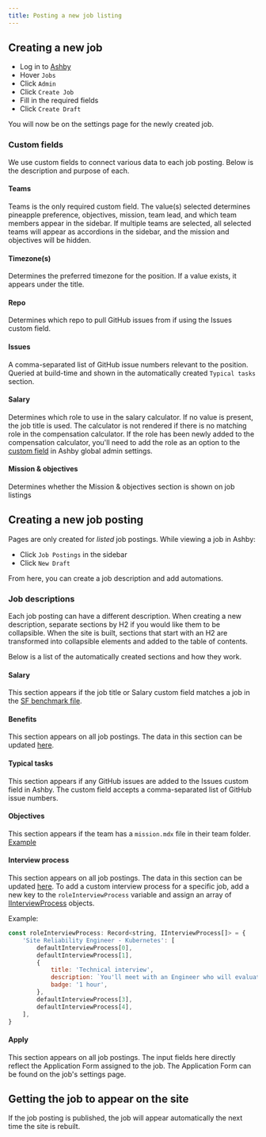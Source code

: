 ```yaml
---
title: Posting a new job listing
---
```


## Creating a new job

- Log in to [Ashby](https://www.ashbyhq.com/)
- Hover `Jobs`
- Click `Admin`
- Click `Create Job`
- Fill in the required fields
- Click `Create Draft`

You will now be on the settings page for the newly created job.

### Custom fields
We use custom fields to connect various data to each job posting. Below is the description and purpose of each.

#### Teams
Teams is the only required custom field. The value(s) selected determines pineapple preference, objectives, mission, team lead, and which team members appear in the sidebar. If multiple teams are selected, all selected teams will appear as accordions in the sidebar, and the mission and objectives will be hidden.

#### Timezone(s)
Determines the preferred timezone for the position. If a value exists, it appears under the title.

#### Repo
Determines which repo to pull GitHub issues from if using the Issues custom field.

#### Issues
A comma-separated list of GitHub issue numbers relevant to the position. Queried at build-time and shown in the automatically created `Typical tasks` section.

#### Salary
Determines which role to use in the salary calculator. If no value is present, the job title is used. The calculator is not rendered if there is no matching role in the compensation calculator. If the role has been newly added to the compensation calculator, you'll need to add the role as an option to the [custom field](https://app.ashbyhq.com/admin/organizational-settings/custom-fields/job/6d49283a-1662-40aa-a6ee-002767eed7e2) in Ashby global admin settings. 

#### Mission & objectives
Determines whether the Mission & objectives section is shown on job listings

## Creating a new job posting

Pages are only created for *listed* job postings. While viewing a job in Ashby:
- Click `Job Postings` in the sidebar
- Click `New Draft`

From here, you can create a job description and add automations.

### Job descriptions
Each job posting can have a different description. When creating a new description, separate sections by H2 if you would like them to be collapsible. When the site is built, sections that start with an H2 are transformed into collapsible elements and added to the table of contents. 

Below is a list of the automatically created sections and how they work.

#### Salary
This section appears if the job title or Salary custom field matches a job in the [SF benchmark file](https://github.com/PostHog/posthog.com/blob/master/src/components/CompensationCalculator/compensation_data/sf_benchmark.ts).

#### Benefits
This section appears on all job postings. The data in this section can be updated [here](https://github.com/PostHog/posthog.com/blob/master/src/components/Careers/Benefits/index.tsx).

#### Typical tasks
This section appears if any GitHub issues are added to the Issues custom field in Ashby. The custom field accepts a comma-separated list of GitHub issue numbers.

#### Objectives
This section appears if the team has a `mission.mdx` file in their team folder. [Example](https://github.com/PostHog/posthog.com/blob/master/contents/handbook/small-teams/app-east/mission.mdx) 

#### Interview process
This section appears on all job postings. The data in this section can be updated [here](https://github.com/PostHog/posthog.com/blob/master/src/components/Job/InterviewProcess.tsx). To add a custom interview process for a specific job, add a new key to the `roleInterviewProcess` variable and assign an array of [IInterviewProcess](https://github.com/PostHog/posthog.com/blob/1fb3d8351f8fcf6e18cd28e4ba22ff3d84fbb8fc/src/components/Job/InterviewProcess.tsx#L3) objects.

Example:

```JavaScript
const roleInterviewProcess: Record<string, IInterviewProcess[]> = {
    'Site Reliability Engineer - Kubernetes': [
        defaultInterviewProcess[0],
        defaultInterviewProcess[1],
        {
            title: 'Technical interview',
            description: `You'll meet with an Engineer who will evaluate skills needed to be successful in your role.`,
            badge: '1 hour',
        },
        defaultInterviewProcess[3],
        defaultInterviewProcess[4],
    ],
}
```

#### Apply
This section appears on all job postings. The input fields here directly reflect the Application Form assigned to the job. The Application Form can be found on the job's settings page.

## Getting the job to appear on the site
If the job posting is published, the job will appear automatically the next time the site is rebuilt.
